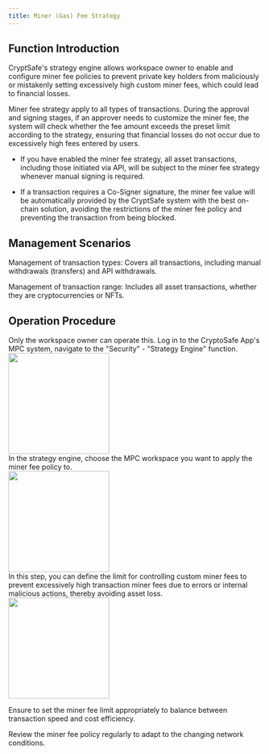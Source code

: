 ```yaml
---
title: Miner (Gas) Fee Strategy
---
```


## Function Introduction

CryptSafe's strategy engine allows workspace owner to enable and configure miner fee policies to prevent private key holders from maliciously or mistakenly setting excessively high custom miner fees, which could lead to financial losses.

Miner fee strategy apply to all types of transactions. During the approval and signing stages, if an approver needs to customize the miner fee, the system will check whether the fee amount exceeds the preset limit according to the strategy, ensuring that financial losses do not occur due to excessively high fees entered by users.

<Warning>

* If you have enabled the miner fee strategy, all asset transactions, including those initiated via API, will be subject to the miner fee strategy whenever manual signing is required.

* If a transaction requires a Co-Signer signature, the miner fee value will be automatically provided by the CryptSafe system with the best on-chain solution, avoiding the restrictions of the miner fee policy and preventing the transaction from being blocked.

</Warning>

## Management Scenarios
Management of transaction types: Covers all transactions, including manual withdrawals (transfers) and API withdrawals.

Management of transaction range: Includes all asset transactions, whether they are cryptocurrencies or NFTs.


## Operation Procedure
<Tip>
Only the workspace owner can operate this.
</Tip>

<Steps>
<Step title="Login and Open Miner Fee Policy">
    Log in to the CryptoSafe App's MPC system, navigate to the "Security" - "Strategy Engine" function.

<div className="w-full flex items-center justify-center">
        <img src="/images/user-guide/safe.jpg" width="200"/>
</div>

</Step>
<Step title="Choose the Workspace for the Policy">
   In the strategy engine, choose the MPC workspace you want to apply the miner fee policy to.

<div className="w-full flex items-center justify-center">
        <img src="/images/user-guide/workspacelist.jpg" width="200"/>
</div>

</Step>
<Step title="Add and Configure Miner Fee Policy">
In this step, you can define the limit for controlling custom miner fees to prevent excessively high transaction miner fees due to errors or internal malicious actions, thereby avoiding asset loss.

<div className="w-full flex items-center justify-center">
        <img src="/images/user-guide/minerfeesetting.jpg" width="200"/>
</div>

<Warning>

Ensure to set the miner fee limit appropriately to balance between transaction speed and cost efficiency.

Review the miner fee policy regularly to adapt to the changing network conditions.
</Warning>

</Step>

</Steps>